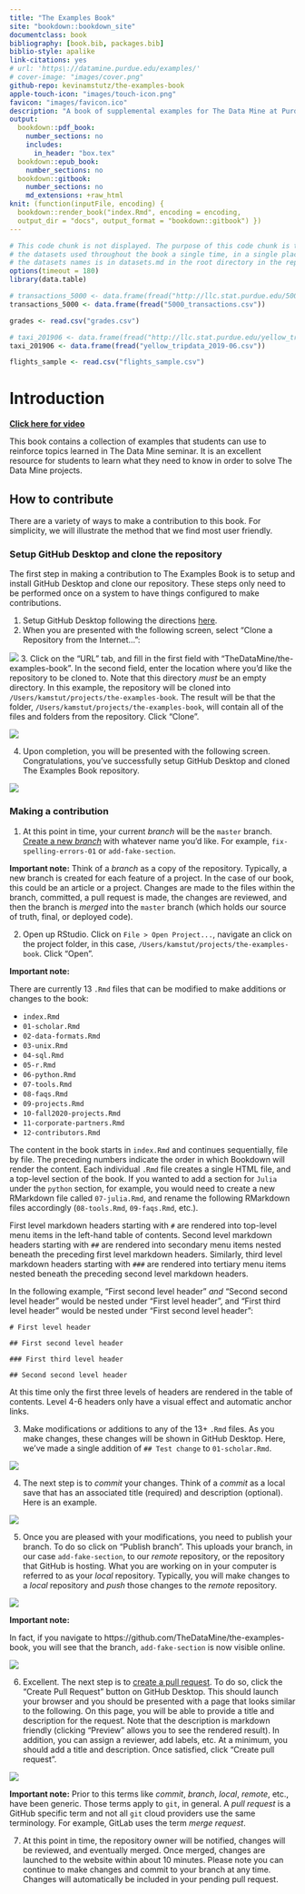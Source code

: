 ```yaml
--- 
title: "The Examples Book"
site: "bookdown::bookdown_site"
documentclass: book
bibliography: [book.bib, packages.bib]
biblio-style: apalike
link-citations: yes
# url: 'https\://datamine.purdue.edu/examples/'
# cover-image: "images/cover.png"
github-repo: kevinamstutz/the-examples-book
apple-touch-icon: "images/touch-icon.png"
favicon: "images/favicon.ico"
description: "A book of supplemental examples for The Data Mine at Purdue University."
output:
  bookdown::pdf_book:
    number_sections: no
    includes:
      in_header: "box.tex"
  bookdown::epub_book:
    number_sections: no
  bookdown::gitbook:
    number_sections: no
    md_extensions: +raw_html
knit: (function(inputFile, encoding) {
  bookdown::render_book("index.Rmd", encoding = encoding,
  output_dir = "docs", output_format = "bookdown::gitbook") })
---
```


```r
# This code chunk is not displayed. The purpose of this code chunk is to download and load 
# the datasets used throughout the book a single time, in a single place. A list of 
# the datasets names is in datasets.md in the root directory in the repo.
options(timeout = 180)
library(data.table)

# transactions_5000 <- data.frame(fread("http://llc.stat.purdue.edu/5000_transactions.csv", nrows=1000000))
transactions_5000 <- data.frame(fread("5000_transactions.csv"))

grades <- read.csv("grades.csv")

# taxi_201906 <- data.frame(fread("http://llc.stat.purdue.edu/yellow_tripdata_2019-06.csv", nrows=1000000))
taxi_201906 <- data.frame(fread("yellow_tripdata_2019-06.csv"))

flights_sample <- read.csv("flights_sample.csv")
```

# Introduction {#introduction}

**[Click here for video](https://cdnapisec.kaltura.com/p/983291/sp/98329100/embedIframeJs/uiconf_id/29134031/partner_id/983291?iframeembed=true&playerId=kaltura_player&entry_id=1_i7x6tz4r&flashvars[streamerType]=auto&amp;flashvars[localizationCode]=en&amp;flashvars[leadWithHTML5]=true&amp;flashvars[sideBarContainer.plugin]=true&amp;flashvars[sideBarContainer.position]=left&amp;flashvars[sideBarContainer.clickToClose]=true&amp;flashvars[chapters.plugin]=true&amp;flashvars[chapters.layout]=vertical&amp;flashvars[chapters.thumbnailRotator]=false&amp;flashvars[streamSelector.plugin]=true&amp;flashvars[EmbedPlayer.SpinnerTarget]=videoHolder&amp;flashvars[dualScreen.plugin]=true&amp;flashvars[Kaltura.addCrossoriginToIframe]=true&amp;&wid=1_5ixg4x2u)**

This book contains a collection of examples that students can use to reinforce topics learned in The Data Mine seminar. It is an excellent resource for students to learn what they need to know in order to solve The Data Mine projects.

## How to contribute {#how-to-contribute}

There are a variety of ways to make a contribution to this book. For simplicity, we will illustrate the method that we find most user friendly.

### Setup GitHub Desktop and clone the repository

The first step in making a contribution to The Examples Book is to setup and install GitHub Desktop and clone our repository. These steps only need to be performed once on a system to have things configured to make contributions.

1. Setup GitHub Desktop following the directions [here](#github-desktop-install).
2. When you are presented with the following screen, select "Clone a Repository from the Internet...":

![](./images/gh-desktop-03.png)
3. Click on the "URL" tab, and fill in the first field with "TheDataMine/the-examples-book". In the second field, enter the location where you'd like the repository to be cloned to. Note that this directory _must_ be an empty directory. In this example, the repository will be cloned into `/Users/kamstut/projects/the-examples-book`. The result will be that the folder, `/Users/kamstut/projects/the-examples-book`, will contain all of the files and folders from the repository. Click "Clone".

![](./images/gh-desktop-04.png)

4. Upon completion, you will be presented with the following screen. Congratulations, you've successfully setup GitHub Desktop and cloned The Examples Book repository.

![](./images/gh-desktop-05.png)

### Making a contribution

1. At this point in time, your current _branch_ will be the `master` branch. [Create a new _branch_](#github-desktop-create-new-branch) with whatever name you'd like. For example, `fix-spelling-errors-01` or `add-fake-section`.

**Important note:** Think of a _branch_ as a copy of the repository. Typically, a new branch is created for each feature of a project. In the case of our book, this could be an article or a project. Changes are made to the files within the branch, committed, a pull request is made, the changes are reviewed, and then the branch is _merged_ into the `master` branch (which holds our source of truth, final, or deployed code).

2. Open up RStudio. Click on `File > Open Project...`, navigate an click on the project folder, in this case, `/Users/kamstut/projects/the-examples-book`. Click "Open".

**Important note:**

There are currently 13 `.Rmd` files that can be modified to make additions or changes to the book:

- `index.Rmd`
- `01-scholar.Rmd`
- `02-data-formats.Rmd`
- `03-unix.Rmd`
- `04-sql.Rmd`
- `05-r.Rmd`
- `06-python.Rmd`
- `07-tools.Rmd`
- `08-faqs.Rmd`
- `09-projects.Rmd`
- `10-fall2020-projects.Rmd`
- `11-corporate-partners.Rmd`
- `12-contributors.Rmd`

The content in the book starts in `index.Rmd` and continues sequentially, file by file. The preceding numbers indicate the order in which Bookdown will render the content. Each individual `.Rmd` file creates a single HTML file, and a top-level section of the book. If you wanted to add a section for `Julia` under the `python` section, for example, you would need to create a new RMarkdown file called `07-julia.Rmd`, and rename the following RMarkdown files accordingly (`08-tools.Rmd`, `09-faqs.Rmd`, etc.).

First level markdown headers starting with `#` are rendered into top-level menu items in the left-hand table of contents. Second level markdown headers starting with `##` are rendered into secondary menu items nested beneath the preceding first level markdown headers. Similarly, third level markdown headers starting with `###` are rendered into tertiary menu items nested beneath the preceding second level markdown headers.

In the following example, "First second level header" _and_ "Second second level header" would be nested under "First level header", and "First third level header" would be nested under "First second level header":

````
# First level header

## First second level header

### First third level header

## Second second level header
````

At this time only the first three levels of headers are rendered in the table of contents. Level 4-6 headers only have a visual effect and automatic anchor links.

3. Make modifications or additions to any of the 13+ `.Rmd` files. As you make changes, these changes will be shown in GitHub Desktop. Here, we've made a single addition of `## Test change` to `01-scholar.Rmd`. 

![](./images/gh-desktop-20.png)

4. The next step is to _commit_ your changes. Think of a _commit_ as a local save that has an associated title (required) and description (optional). Here is an example.

![](./images/gh-desktop-21.png)

5. Once you are pleased with your modifications, you need to publish your branch. To do so click on "Publish branch". This uploads your branch, in our case `add-fake-section`, to our _remote_ repository, or the repository that GitHub is hosting. What you are working on in your computer is referred to as your _local_ repository. Typically, you will make changes to a _local_ repository and _push_ those changes to the _remote_ repository.

![](./images/gh-desktop-22.png)

**Important note:**

In fact, if you navigate to https://github.com/TheDataMine/the-examples-book, you will see that the branch, `add-fake-section` is now visible online.

![](./images/gh-desktop-23.png)

6. Excellent. The next step is to [create a pull request](#github-desktop-pull-request). To do so, click the "Create Pull Request" button on GitHub Desktop. This should launch your browser and you should be presented with a page that looks similar to the following. On this page, you will be able to provide a title and description for the request. Note that the description is markdown friendly (clicking "Preview" allows you to see the rendered result). In addition, you can assign a reviewer, add labels, etc. At a minimum, you should add a title and description. Once satisfied, click "Create pull request".

![](./images/gh-desktop-24.png)

**Important note:** Prior to this terms like _commit_, _branch_, _local_, _remote_, etc., have been generic. Those terms apply to `git`, in general. A _pull request_ is a GitHub specific term and not all `git` cloud providers use the same terminology. For example, GitLab uses the term _merge request_.

7. At this point in time, the repository owner will be notified, changes will be reviewed, and eventually merged. Once merged, changes are launched to the website within about 10 minutes. Please note you can continue to make changes and commit to your branch at any time. Changes will automatically be included in your pending pull request.
